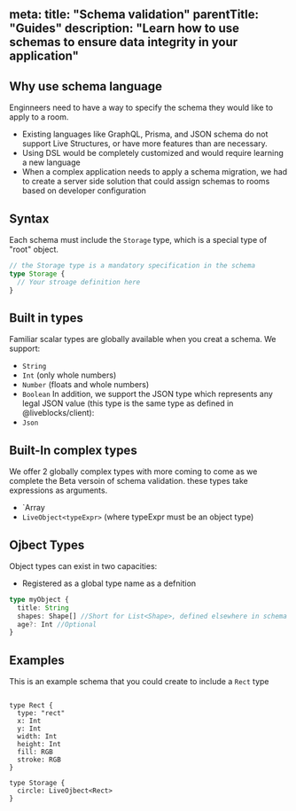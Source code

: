 meta:
  title: "Schema validation"
  parentTitle: "Guides"
  description:
    "Learn how to use schemas to ensure data integrity in your application"
---

## Why use schema language
Enginneers need to have a way to specify the schema they would like to apply to a room. 
* Existing languages like GraphQL, Prisma, and JSON schema do not support Live Structures, or have more features than are necessary.
* Using DSL would be completely customized and would require learning a new language
* When a complex application needs to apply a schema migration, we had to create a server side solution that could assign schemas to rooms based on developer configuration

## Syntax 
Each schema must include the `Storage` type, which is a special type of "root" object.
```ts
// the Storage type is a mandatory specification in the schema
type Storage {
  // Your stroage definition here
}
```

## Built in types
Familiar scalar types are globally available when you creat a schema. 
We support:
* `String`
* `Int` (only whole numbers)
* `Number` (floats and whole numbers)
* `Boolean` 
In addition, we support the JSON type which represents any legal JSON value (this type is the same type as defined in @liveblocks/client):
* `Json`

## Built-In complex types
We offer 2 globally complex types with more coming to come as we complete the Beta versoin of schema validation.  these  types take expressions as arguments.
* `Array<typeExpr>
* `LiveObject<typeExpr>` (where typeExpr must be an object type)

## Ojbect Types
Object types can exist in two capacities: 
* Registered as a global type name as a defnition 
```ts
type myObject {
  title: String
  shapes: Shape[] //Short for List<Shape>, defined elsewhere in schema 
  age?: Int //Optional
}
```

## Examples
This is an example schema that you could create to include a `Rect` type 

```type RGB { r: Int, g: Int, b: Int }

type Rect {
  type: "rect"
  x: Int
  y: Int
  width: Int
  height: Int
  fill: RGB
  stroke: RGB
}

type Storage {
  circle: LiveOjbect<Rect>
}